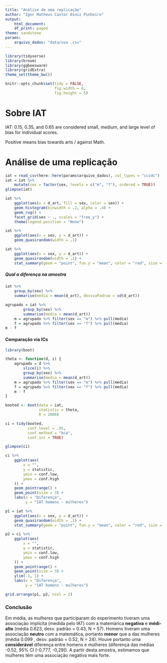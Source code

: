 ```yaml
---
title: "Análise de uma replicação"
author: "Igor Matheus Castor Diniz Pinheiro"
output:
    html_document:
    df_print: paged
theme: sandstone
params: 
    arquivo_dados: "data/uva .csv"
---
```


```r
library(tidyverse)
library(broom)
library(ggbeeswarm)
library(gridExtra)
theme_set(theme_bw())

knitr::opts_chunk$set(tidy = FALSE,
                      fig.width = 6,
                      fig.height = 5)

```

# Sobre IAT

IAT: 0.15, 0.35, and 0.65 are considered small, medium, and large level of bias for individual scores.

Positive means bias towards arts / against Math.

# Análise de uma replicação

```r
iat = read_csv(here::here(params$arquivo_dados), col_types = "cccdc")
iat = iat %>% 
    mutate(sex = factor(sex, levels = c("m", "f"), ordered = TRUE))
glimpse(iat)
```

```r
iat %>%
    ggplot(aes(x = d_art, fill = sex, color = sex)) +
    geom_histogram(binwidth = .2, alpha = .4) +
    geom_rug() +
    facet_grid(sex ~ ., scales = "free_y") + 
    theme(legend.position = "None")
```


```r
iat %>% 
    ggplot(aes(x = sex, y = d_art)) + 
    geom_quasirandom(width = .1)
```



```r
iat %>% 
    ggplot(aes(x = sex, y = d_art)) + 
    geom_quasirandom(width = .1) + 
    stat_summary(geom = "point", fun.y = "mean", color = "red", size = 5)
```

##### Qual a diferença na amostra

```r
iat %>% 
    group_by(sex) %>% 
    summarise(media = mean(d_art), desvioPadrao = sd(d_art))
```


```r
agrupado = iat %>% 
        group_by(sex) %>% 
        summarise(media = mean(d_art))
    m = agrupado %>% filter(sex == "m") %>% pull(media)
    f = agrupado %>% filter(sex == "f") %>% pull(media)
m - f
```


#### Comparação via ICs

```r
library(boot)

theta <- function(d, i) {
    agrupado = d %>% 
        slice(i) %>% 
        group_by(sex) %>% 
        summarise(media = mean(d_art))
    m = agrupado %>% filter(sex == "m") %>% pull(media)
    f = agrupado %>% filter(sex == "f") %>% pull(media)
    m - f
}

booted <- boot(data = iat, 
               statistic = theta, 
               R = 2000)

ci = tidy(booted, 
          conf.level = .95,
          conf.method = "bca",
          conf.int = TRUE)

glimpse(ci)
```

```r
ci %>%
    ggplot(aes(
        x = "",
        y = statistic,
        ymin = conf.low,
        ymax = conf.high
    )) +
    geom_pointrange() +
    geom_point(size = 3) + 
    labs(x = "Diferença", 
         y = "IAT homens - mulheres")
```

```r
p1 = iat %>% 
    ggplot(aes(x = sex, y = d_art)) +
    geom_quasirandom(width = .1) + 
    stat_summary(geom = "point", fun.y = "mean", color = "red", size = 5)

p2 = ci %>%
    ggplot(aes(
        x = "",
        y = statistic,
        ymin = conf.low,
        ymax = conf.high
    )) +
    geom_pointrange() +
    geom_point(size = 3) + 
    ylim(-1, 1) + 
    labs(x = "Diferença", 
         y = "IAT homens - mulheres")

grid.arrange(p1, p2, ncol = 2)

```

### Conclusão

Em média, as mulheres que participaram do experimento tiveram uma associação implícita (medida pelo IAT) com a matemárica **negativa** e **médi-alto** (média 0.623, desv. padrão = 0.43, N = 57). Homens tiveram uma associação **neutro** com a matemática, portanto **menor** que a das mulheres (média 0.099 , desv. padrão = 0.52, N = 24). Houve portanto uma **considerável** diferença entre homens e mulheres (diferença das médias -0.52, 95% CI [-0,777, -0,29]). A partir desta amostra, estimamos que mulheres têm uma associação negativa mais forte.
